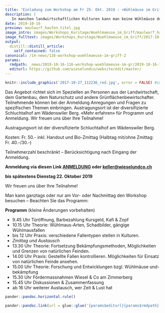 ```yaml
---
title: 'Einladung zum Workshop am Fr 25. Okt. 2019 : «Wühlmäuse im Griff?»'
description: |
   In manchen landwirtschaftlichen Kulturen kann man keine Wühlmäuse dulden und auch im Wiesland bereiten sie Probleme. Der Herbst ist ein guter Zeitpunkt, um einzugreifen.   Welches sind die effizientesten und nachhaltigsten Bekämpfungsmethoden? Wie vergrämt man Wühlmäuse? Wie fördert man die natürlichen Wühlmaus-Feinde und ihren Zugriff auf die Nager?   Der professionelle Mauser Matthias Wüst vermittelt seine Erfahrungen in Praxis & Theorie und bietet Raum für Diskussionen. Zudem thematisiert er aktuelle Entwicklungen zum Thema Wühlmäuse in der Landwirtschaft.
date: 2019-10-16
preview: maulwurf_haufen_titel.jpg
image_intro: images/Workshops_Kurstage/Wuehlmaeuse_im_Griff/maulwurf_haufen_titel.jpg
image_fulltext: images/Workshops_Kurstage/Wuehlmaeuse_im_Griff/2017-10-27_112236_red.jpg
output:
  distill::distill_article:
    self_contained: false
canonical: /14-news/116-workshop-wuehlmaeuse-im-griff-2
params:
  rmdpath: _news/2019-10-16-116-workshop-wuehlmaeuse-im-gr/2019-10-16-116-workshop-wuehlmaeuse-im-gr.Rmd
  editurl: https://github.com/wieselundco/website/edit/master/
---
```



```r
knitr::include_graphics('2017-10-27_112236_red.jpg', error = FALSE) #images/Workshops_Kurstage/Wuehlmaeuse_im_Griff/2017-10-27_112236_red.jpg
```

Das Angebot richtet sich im Speziellen an Personen aus der Landwirtschaft, dem Gartenbau, dem Naturschutz und andere Grünflächenbewirtschafter. Teilnehmende können bei der Anmeldung Anregungen und Fragen zu spezifischen Themen einbringen.   Austragungsort ist der diversifizierte Schluchtalhof am Wädenswiler Berg.  «Mehr erfahren» für Programm und Anmeldung. Wir freuen uns über Ihre Teilnahme!


Austragungsort ist der diversifizierte Schluchtalhof am Wädenswiler
Berg.

Kosten: Fr. 50.-  inkl. Handout und Bio-Zmittag (Halbtag mit/ohne
Zmittag: Fr. 40.-/30.-)  

Teilnehmerzahl beschränkt – Berücksichtigung nach Eingang der Anmeldung.

 
**Anmeldung via diesen Link 
<a href='https://www.google.com/url?q=https://goo.gl/forms/6kydQp1sDhqOFjP33&sa=D&usd=2&usg=AOvVaw1JNT8VTkfOsrouo0vtxd29' target='_blank'>ANMELDUNG</a> oder
<keller@wieselundco.ch> **

**bis spätestens Dienstag 22. Oktober 2019**

Wir freuen uns über Ihre Teilnahme! 


Man kann ganztags oder nur am Vor- oder Nachmittag den Workshop besuchen
– Beachten Sie das Programm: 

 

**Programm** (kleine Änderungen vorbehalten)  

- 9.45 Uhr Türöffnung, Barbezahlung Kursgeld, Kafi & Zopf
- 10.15 Uhr Theorie: Wühlmaus-Arten, Schadbilder, gängige Wühlmausfallen
- bis 12 Uhr Praxis: verschiedene Fallentypen stellen in Kulturen.
- *Zmittag und Austausch*
- 13.30 Uhr Theorie: Fortsetzung Bekämpfungsmethoden, Möglichkeiten und
Grenzen von natürlichen Feinden.
- 14.00 Uhr Praxis: Gestellte Fallen kontrollieren. Möglichkeiten für
Einsatz von natürlichen Feinde ansehen.
- 15.00 Uhr Theorie: Forschung und Entwicklungen bzgl. Wühlmäuse und-bekämpfung
- 15.30 Uhr Fördermassnahmen Wiesel & Co am Zimmerberg
- 15.45 Uhr Diskussionen & Zusammenfassung
- ab 16 Uhr weiterer Austausch, wer Zeit & Lust hat

 

```r
pander::pandoc.horizontal.rule()

pander::pandoc.link(url = glue::glue('{params$editurl}{params$rmdpath}'),text = 'Artikel bearbeiten')
```

<!--http://wieselundco.ch/14-news/116-workshop-wuehlmaeuse-im-griff-2-->
